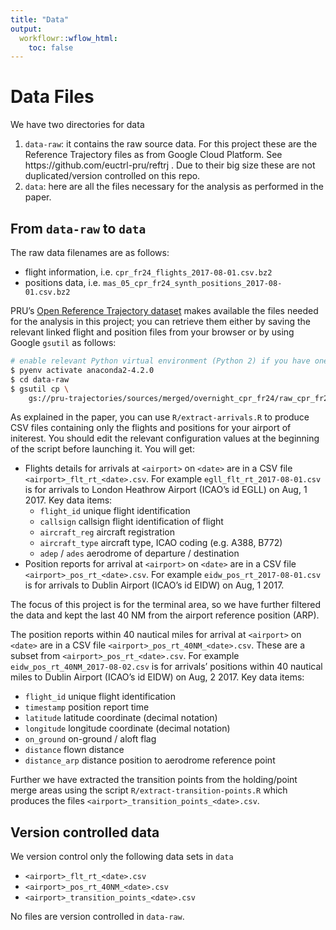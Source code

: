 ```yaml
---
title: "Data"
output:
  workflowr::wflow_html:
    toc: false
---
```


# Data Files

We have two directories for data

1. `data-raw`: it contains the raw source data. For this project these are the Reference Trajectory
   files as from Google Cloud Platform. See https://github.com/euctrl-pru/reftrj .
   Due to their big size these are not duplicated/version controlled on this repo.
1. `data`: here are all the files necessary for the analysis as performed in the paper.


## From `data-raw` to `data`

The raw data filenames are as follows:

* flight information, i.e. `cpr_fr24_flights_2017-08-01.csv.bz2`
* positions data, i.e. `mas_05_cpr_fr24_synth_positions_2017-08-01.csv.bz2`

PRU's [Open Reference Trajectory dataset](https://github.com/euctrl-pru/reftrj)
makes available the files needed for the analysis in this project;
you can retrieve them either by saving the relevant linked
flight and position files from your browser or by using Google `gsutil` as follows:

```bash
# enable relevant Python virtual environment (Python 2) if you have one, and you should.
$ pyenv activate anaconda2-4.2.0
$ cd data-raw
$ gsutil cp \
    gs://pru-trajectories/sources/merged/overnight_cpr_fr24/raw_cpr_fr24_positions_2017-08-08.csv.bz2 .
```

As explained in the paper, you can use `R/extract-arrivals.R` to produce CSV files
containing only the flights and positions for your airport of initerest.
You should edit the relevant configuration values at the beginning of the script before launching it.
You will get:

* Flights details for arrivals at `<airport>` on `<date>`
  are in a CSV file `<airport>_flt_rt_<date>.csv`.
  For example `egll_flt_rt_2017-08-01.csv` is for arrivals to
  London Heathrow Airport (ICAO's id EGLL) on Aug, 1 2017.
  Key data items:
    * `flight_id`     unique flight identification
    * `callsign`      callsign flight identification of flight
    * `aircraft_reg`  aircraft registration
    * `aircraft_type` aircraft type, ICAO coding (e.g. A388, B772)
    * `adep` / `ades`   aerodrome of departure / destination

* Position reports for arrival at `<airport>` on `<date>`
  are in a CSV file `<airport>_pos_rt_<date>.csv`.
  For example `eidw_pos_rt_2017-08-01.csv` is for arrivals to
  Dublin Airport (ICAO's id EIDW) on Aug, 1 2017.

The focus of this project is for the terminal area, so we have further filtered the data
and kept the last 40 NM from the airport reference position (ARP).

The position reports within 40 nautical miles for arrival at
`<airport>` on `<date>`  are in a CSV file 
`<airport>_pos_rt_40NM_<date>.csv`.
These are a subset from `<airport>_pos_rt_<date>.csv`.
For example `eidw_pos_rt_40NM_2017-08-02.csv` is for arrivals'
positions within 40 nautical miles to Dublin Airport
(ICAO's id EIDW) on Aug, 2 2017.
Key data items:

  * `flight_id`     unique flight identification
  * `timestamp`     position report time
  * `latitude`      latitude coordinate (decimal notation)
  * `longitude`     longitude coordinate (decimal notation)
  * `on_ground`     on-ground / aloft flag
  * `distance`      flown distance
  * `distance_arp`  distance position to aerodrome reference point

Further we have extracted the transition points from the holding/point merge areas
using the script `R/extract-transition-points.R` which produces
the files `<airport>_transition_points_<date>.csv`.


## Version controlled data

We version control only the following data sets in `data`

* `<airport>_flt_rt_<date>.csv`
* `<airport>_pos_rt_40NM_<date>.csv`
* `<airport>_transition_points_<date>.csv`

No files are version controlled in `data-raw`.
